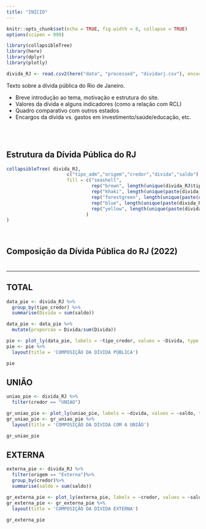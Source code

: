 ---
title: "INÍCIO"
---

```{r setup, include=FALSE}
knitr::opts_chunk$set(echo = TRUE, fig.width = 8, collapse = TRUE)
options(scipen = 999)
```

```{r bibliotecas, message=FALSE, warning=FALSE}
library(collapsibleTree)
library(here)
library(dplyr)
library(plotly)
```

```{r importacao_dados}
divida_RJ <- read.csv2(here("data", "processed", "dividarj.csv"), encoding = "UTF-8")
```


Texto sobre a dívida pública do Rio de Janeiro.

* Breve introdução ao tema, motivação e estrutura do site.
* Valores da dívida e alguns indicadores (como a relação com RCL)
* Quadro comparativo com outros estados
* Encargos da dívida vs. gastos em investimento/saúde/educação, etc.

<br>
<br>

##  Estrutura da Dívida Pública do RJ
```{r arvore_divida}
collapsibleTree( divida_RJ,
                      c("tipo_adm","origem","credor","divida","saldo"),
                      fill = c("seashell",
                               rep("brown", length(unique(divida_RJ$tipo_adm))),
                               rep("khaki", length(unique(paste(divida_RJ$tipo_adm, divida_RJ$origem)))),
                               rep("forestgreen", length(unique(paste(divida_RJ$tipo_adm, divida_RJ$credor)))),
                               rep("blue", length(unique(paste(divida_RJ$credor,divida_RJ$divida)))),
                               rep("yellow", length(unique(paste(divida_RJ$divida, divida_RJ$saldo))))
                             )
)
```

<br>

## Composição da Dívida Pública do RJ (2022)
# {.tabset .tabset-fade .tabset-pills}
***

## TOTAL
```{r pizza_total, out.width= "50%", fig.align = 'center'}
data_pie <- divida_RJ %>%
  group_by(tipo_credor) %>%
  summarise(Divida = sum(saldo))

data_pie <- data_pie %>%
  mutate(proporcao = Divida/sum(Divida))

pie <- plot_ly(data_pie, labels = ~tipo_credor, values = ~Divida, type = 'pie')
pie <- pie %>%
  layout(title = 'COMPOSIÇÃO DA DÍVIDA PÚBLICA')

pie
```



## UNIÃO
```{r uniao, out.width="65%", fig.align = 'center'}
uniao_pie <- divida_RJ %>%
  filter(credor == "UNIAO")

gr_uniao_pie <- plot_ly(uniao_pie, labels = ~divida, values = ~saldo, type = 'pie')
gr_uniao_pie <- gr_uniao_pie %>%
  layout(title = 'COMPOSIÇÃO DA DÍVIDA COM A UNIÃO')

gr_uniao_pie
```


## EXTERNA
```{r externa, out.width="55%", fig.align = 'center'}
externa_pie <- divida_RJ %>%
  filter(origem == "Externa")%>%
  group_by(credor)%>%
  summarise(saldo = sum(saldo))

gr_externa_pie <- plot_ly(externa_pie, labels = ~credor, values = ~saldo, type = 'pie')
gr_externa_pie <- gr_externa_pie %>%
  layout(title = 'COMPOSIÇÃO DA DÍVIDA EXTERNA')

gr_externa_pie
```



